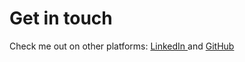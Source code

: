 # Get in touch

Check me out on other platforms: <a href="https://www.linkedin.com/in/joseph-p-marino/"> LinkedIn </a> and <a href="https://github.com/moejarino"> GitHub </a>
